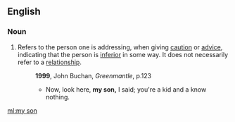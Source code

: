 ==English==

===Noun===
{{en-noun}}

# Refers to the person one is addressing, when giving [[caution]] or [[advice]], indicating that the person is [[inferior]] in some way. It does not necessarily refer to a [[relationship]].
#: '''1999''', John Buchan, ''Greenmantle'', p.123
#:* Now, look here, '''my son,''' I said; you're a kid and a know nothing.

[[ml:my son]]